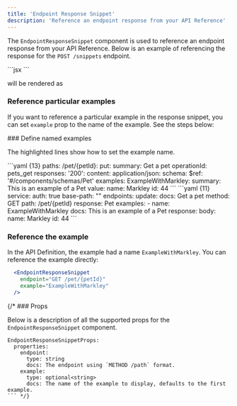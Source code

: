 ```yaml
---
title: 'Endpoint Response Snippet'
description: 'Reference an endpoint response from your API Reference'
---
```


The `EndpointResponseSnippet` component is used to reference an endpoint 
response from your API Reference. Below is an example of referencing the 
response for the `POST /snippets` endpoint.

<CodeBlock title="Markdown">
```jsx
<EndpointResponseSnippet endpoint='POST /snippets' />
```
</CodeBlock>

will be rendered as

<EndpointResponseSnippet endpoint='POST /snippets' />


### Reference particular examples

If you want to reference a particular example in the response snippet, you can set `example` prop
to the name of the example. See the steps below: 

<Steps>
  ### Define named examples

  The highlighted lines show how to set the example name. 
  
  <AccordionGroup>
    <Accordion title="OpenAPI">
      ```yaml {13}
      paths:
        /pet/{petId}:
          put:
            summary: Get a pet 
            operationId: pets_get
            responses: 
              '200': 
                content:
                  application/json:
                    schema:
                      $ref: '#/components/schemas/Pet'
                    examples:
                      ExampleWithMarkley:
                        summary: This is an example of a Pet
                        value: 
                          name: Markley
                          id: 44
      ```
    </Accordion>
    <Accordion title="Fern Definition">
    ```yaml {11}
    service:
      auth: true
      base-path: ""
      endpoints:
        update:
          docs: Get a pet
          method: GET
          path: /pet/{petId}
          response: Pet
          examples:
            - name: ExampleWithMarkley
              docs: This is an example of a Pet
              response:
                body: 
                  name: Markley
                  id: 44
    ```
    </Accordion>
  </AccordionGroup>

  ### Reference the example

  In the API Definition, the example had a name `ExampleWithMarkley`. You can reference
  the example directly: 

  ```jsx {3}
    <EndpointResponseSnippet 
      endpoint="GET /pet/{petId}" 
      example="ExampleWithMarkley"
    />
  ```
</Steps>

{/* ### Props

Below is a description of all the supported props for the `EndpointResponseSnippet` component. 

```fern
EndpointResponseSnippetProps:
  properties:
    endpoint:
      type: string
      docs: The endpoint using `METHOD /path` format.
    example:
      type: optional<string>
      docs: The name of the example to display, defaults to the first example.
``` */}